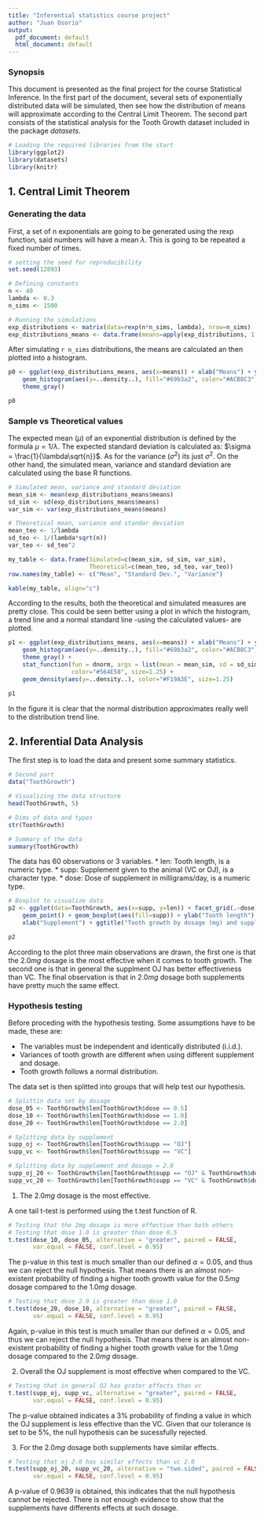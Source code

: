 ```yaml
---
title: "Inferential statistics course project"
author: "Juan Osorio"
output:
  pdf_document: default
  html_document: default
---
```


### Synopsis

This document is presented as the final project for the course Statistical Inference. In the first part of the document, several sets of exponentially distributed data will be simulated, then see how the distribution of means will approximate according to the Central Limit Theorem. The second part consists of the statistical analysis for the Tooth Growth dataset included in the package *datasets*.

```r
# Loading the required libraries from the start
library(ggplot2)
library(datasets)
library(knitr)
```


## 1. Central Limit Theorem

### Generating the data

First, a set of n exponentials are going to be generated using the rexp function, said numbers will have a mean $\lambda$. This is going to be repeated a fixed number of times.

```r
# setting the seed for reproducibility
set.seed(12893)

# Defining constants
n <- 40
lambda <- 0.3
n_sims <- 1500

# Running the simulations
exp_distributions <- matrix(data=rexp(n*n_sims, lambda), nrow=n_sims)
exp_distributions_means <- data.frame(means=apply(exp_distributions, 1, mean))
```

After simulating `r n_sims` distributions, the means are calculated an then plotted into a histogram.

```r
p0 <- ggplot(exp_distributions_means, aes(x=means)) + xlab("Means") + ylab("Density") +
    geom_histogram(aes(y=..density..), fill="#69b3a2", color="#ACB8C3", alpha=0.6) +
    theme_gray()

p0
```

### Sample vs Theoretical values

The expected mean ($\mu$) of an exponential distribution is defined by the formula $\mu = 1/\lambda$. The expected standard deviation is calculated as: $\sigma = \frac{1}{\lambda\sqrt{n}}$. As for the variance ($\sigma^{2}$) its just $\sigma^{2}$. On the other hand, the simulated mean, variance and standard deviation are calculated using the base R functions.

```r
# Simulated mean, variance and standard deviation
mean_sim <- mean(exp_distributions_means$means)
sd_sim <- sd(exp_distributions_means$means)
var_sim <- var(exp_distributions_means$means)

# Theoretical mean, variance and standar deviation
mean_teo <- 1/lambda
sd_teo <- 1/(lambda*sqrt(n))
var_teo <- sd_teo^2
```

```r
my_table <- data.frame(Simulated=c(mean_sim, sd_sim, var_sim),
                       Theoretical=c(mean_teo, sd_teo, var_teo))
row.names(my_table) <- c("Mean", "Standard Dev.", "Variance")

kable(my_table, align="c")
```

According to the results, both the theoretical and simulated measures are pretty close. This could be seen better using a plot in which the histogram, a trend line and a normal standard line -using the calculated values- are plotted.

```r
p1 <- ggplot(exp_distributions_means, aes(x=means)) + xlab("Means") + ylab("Density") +
    geom_histogram(aes(y=..density..), fill="#69b3a2", color="#ACB8C3", alpha=0.6) +
    theme_gray() +
    stat_function(fun = dnorm, args = list(mean = mean_sim, sd = sd_sim),
                  color="#564E58", size=1.25) +
    geom_density(aes(y=..density..), color="#F19A3E", size=1.25)

p1
```

In the figure it is clear that the normal distribution approximates really well to the distribution trend line.


## 2. Inferential Data Analysis

The first step is to load the data and present some summary statistics.

```r
# Second part
data("ToothGrowth")

# Visualizing the data structure
head(ToothGrowth, 5)
```

```r
# Dims of data and types
str(ToothGrowth)
```

```r
# Summary of the data
summary(ToothGrowth)
```

The data has 60 observations or 3 variables.
* len: Tooth length, is a numeric type.
* supp: Supplement given to the animal (VC or OJ), is a character type.
* dose: Dose of supplement in milligrams/day, is a numeric type.


```r
# Boxplot to visualize data
p2 <- ggplot(data=ToothGrowth, aes(x=supp, y=len)) + facet_grid(.~dose) +
    geom_point() + geom_boxplot(aes(fill=supp)) + ylab("Tooth length") +
    xlab("Supplement") + ggtitle("Tooth growth by dosage (mg) and supplement")

p2
```


According to the plot three main observations are drawn, the first one is that the $2.0mg$ dosage is the most effective when it comes to tooth growth. The second one is that in general the supplment OJ has better effectiveness than VC. The final observation is that in $2.0mg$ dosage both supplements have pretty much the same effect.

### Hypothesis testing

Before proceding with the hypothesis testing. Some assumptions have to be made, these are:

* The variables must be independent and identically distributed (i.i.d.).
* Variances of tooth growth are different when using different supplement and dosage.
* Tooth growth follows a normal distribution.

The data set is then splitted into groups that will help test our hypothesis.

```r
# Splittin data set by dosage
dose_05 <- ToothGrowth$len[ToothGrowth$dose == 0.5]
dose_10 <- ToothGrowth$len[ToothGrowth$dose == 1.0]
dose_20 <- ToothGrowth$len[ToothGrowth$dose == 2.0]

# Splitting data by supplement
supp_oj <- ToothGrowth$len[ToothGrowth$supp == "OJ"]
supp_vc <- ToothGrowth$len[ToothGrowth$supp == "VC"]

# Splitting data by supplement and dosage = 2.0
supp_oj_20 <- ToothGrowth$len[ToothGrowth$supp == "OJ" & ToothGrowth$dose == 2.0]
supp_vc_20 <- ToothGrowth$len[ToothGrowth$supp == "VC" & ToothGrowth$dose == 2.0]
```

1. The $2.0mg$ dosage is the most effective.

A one tail t-test is performed using the t.test function of R.

```r
# Testing that the 2mg dosage is more effective than both others
# Testing that dose 1.0 is greater than dose 0.5
t.test(dose_10, dose_05, alternative = "greater", paired = FALSE,
       var.equal = FALSE, conf.level = 0.95)
```

The p-value in this test is much smaller than our defined $\alpha = 0.05$, and thus we can reject the null hypothesis. That means there is an almost non-existent probability of finding a higher tooth growth value for the $0.5mg$ dosage compared to the $1.0mg$ dosage. 

``` r
# Testing that dose 2.0 is greater than dose 1.0
t.test(dose_20, dose_10, alternative = "greater", paired = FALSE,
       var.equal = FALSE, conf.level = 0.95)
```
Again, p-value in this test is much smaller than our defined $\alpha = 0.05$, and thus we can reject the null hypothesis. That means there is an almost non-existent probability of finding a higher tooth growth value for the $1.0mg$ dosage compared to the $2.0mg$ dosage. 


2. Overall the OJ supplement is most effective when compared to the VC.

```r
# Testing that in general OJ has grater effects than vc
t.test(supp_oj, supp_vc, alternative = "greater", paired = FALSE,
       var.equal = FALSE, conf.level = 0.95)
```

The p-value obtained indicates a 3% probability of finding a value in which the OJ supplement is less effective than the VC. Given that our tolerance is set to be 5%, the null hypothesis can be sucessfully rejected.

3. For the $2.0mg$ dosage both supplements have similar effects.

```r
# Testing that oj 2.0 has similar effects than vc 2.0
t.test(supp_oj_20, supp_vc_20, alternative = "two.sided", paired = FALSE,
       var.equal = FALSE, conf.level = 0.95)
```

A p-value of $0.9639$ is obtained, this indicates that the null hypothesis cannot be rejected. There is not enough evidence to show that the supplements have differents effects at such dosage.